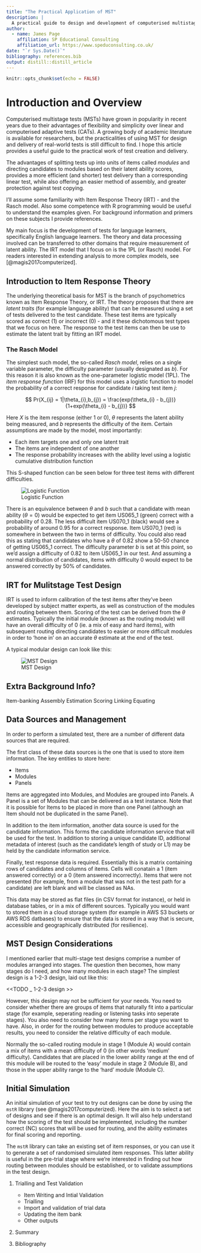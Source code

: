```yaml
---
title: "The Practical Application of MST"
description: |
  A practical guide to design and development of computerised multistage tests.
author:
  - name: James Page
    affiliation: SP Educational Consulting
    affiliation_url: https://www.speduconsulting.co.uk/
date: "`r Sys.Date()`"
bibliography: references.bib
output: distill::distill_article
---
```


```r
knitr::opts_chunk$set(echo = FALSE)
```

# Introduction and Overview
Computerised multistage tests (MSTs) have grown in popularity in recent years due to their advantages of flexibility and simplicity over linear and computerised adaptive tests (CATs). A growing body of academic literature is available for researchers, but the practicalities of using MST for design and delivery of real-world tests is still difficult to find. I hope this article provides a useful guide to the practical work of test creation and delivery.

The advantages of splitting tests up into units of items called *modules* and directing candidates to modules based on their latent ability scores, provides a more efficient (and shorter) test delivery than a corresponding linear test, while also offering an easier method of assembly, and greater protection against test copying.

I'll assume some familiarity with Item Response Theory (IRT) - and the Rasch model. Also some competence with R programming would be useful to understand the examples given. For background information and primers on these subjects I provide references.

My main focus is the development of tests for language learners, specifically English language learners. The theory and data processing involved can  be transferred to other domains that require measurement of latent ability. The IRT model that I focus on is the 1PL (or Rasch) model. For readers interested in extending analysis to more complex models, see [@magis2017computerized].

## Introduction to Item Response Theory

The underlying theoretical basis for MST is the branch of psychometrics known as Item Response Theory, or IRT. The theory proposes that there are *latent traits* (for example language ability) that can be measured using a set of tests delivered to the test candidate. These test items are typically scored as correct (1) or incorrect (0) - and it these dichotomous test types that we focus on here. The response to the test items can then be use to estimate the latent trait by fitting an IRT model.

### The Rasch Model

The simplest such model, the so-called *Rasch model*, relies on a single variable parameter, the difficulty parameter (usually designated as $b$). For this reason it is also known as the one-parameter logistic model (1PL). The *item response function* (IRF) for this model uses a logistic function to model the probability of a correct response for candidate $i$ taking test item $j$:

$$
Pr(X_{ij} = 1|\theta_{i},b_{j}) = \frac{exp(\theta_{i} - b_{j})}{1+exp(\theta_{i} - b_{j})}
$$

Here $X$ is the item response (either 1 or 0), $\theta$ represents the latent ability being measured, and $b$ represents the difficulty of the item. Certain assumptions are made by the model, most importantly:

* Each item targets one and only one latent trait
* The items are independent of one another
* The response probability increases with the ability level using a logistic cumulative distribution function

This S-shaped function can be seen below for three test items with different difficulties.

![Logistic Function](images/icc.png)

There is an equivalence between $\theta$ and $b$ such that a candidate with mean ability ($\theta = 0$) would be expected to get item US065_1 (green) correct with a probability of 0.28. The less difficult item US070_1 (black) would see a probability of around 0.95 for a correct response. Item US070_1 (red) is somewhere in between the two in terms of difficulty. You could also read this as stating that candidates who have a $\theta$ of 0.82 show a 50-50 chance of getting US065_1 correct. The difficulty parameter $b$ is set at this point, so we'd assign a difficulty of 0.82 to item US065_1 in our test. And assuming a normal distribution of candidates, items with difficulty 0 would expect to be answered correctly by 50% of candidates.

## IRT for Mulitstage Test Design

IRT is used to inform calibration of the test items after they've been developed by subject matter experts, as well as construction of the modules and routing between them. Scoring of the test can be derived from the $\theta$ estimates. Typically the initial module (known as the routing module) will have an overall difficulty of 0 (ie. a mix of easy and hard items), with subsequent routing directing candidates to easier or more difficult modules in order to 'hone in' on an accurate $\theta$ estimate at the end of the test.

A typical modular design can look like this:

![MST Design](images/modules.png)

## Extra Background Info?
Item-banking
Assembly
Estimation
Scoring
Linking
Equating

## Data Sources and Management

In order to perform a simulated test, there are a number of different data sources that are required. 

The first class of these data sources is the one that is used to store item information. The key entities to store here:

* Items
* Modules
* Panels

Items are aggregated into Modules, and Modules are grouped into Panels. A Panel is a set of Modules that can be delivered as a test instance. Note that it is possible for Items to be placed in more than one Panel (although an Item should not be duplicated in the same Panel).

In addition to the item information, another data source is used for the candidate information. This forms the candidate information service that will be used for the test. In addition to storing a unique candidate ID, additional metadata of interest (such as the candidate's length of study or L1) may be held by the candidate information service.

Finally, test response data is required. Essentially this is a matrix containing rows of candidates and columns of items. Cells will conatain a 1 (item answered correctly) or a 0 (item answered incorrectly). Items that were not presented (for example, from a module that was not in the test path for a candidate) are left blank and will be classed as NAs.

This data may be stored as flat files (in CSV format for instance), or held in database tables, or in a mix of different sources. Typically you would want to stored them in a cloud storage system (for example in AWS S3 buckets or AWS RDS datbases) to ensure that the data is stored in a way that is secure, accessible and geographically distributed (for resilience).

## MST Design Considerations

I mentioned earlier that multi-stage test designs comprise a number of modules arranged into stages. The question then becomes, how many stages do I need, and how many modules in each stage? The simplest design is a 1-2-3 design, laid out like this:

<<TODO _ 1-2-3 design >>

However, this design may not be sufficient for your needs. You need to consider whether there are groups of items that naturally fit into a particular stage (for example, seperating reading or listening tasks into seperate stages). You also need to consider how many items per stage you want to have. Also, in order for the routing between modules to produce acceptable results, you need to consider the relative difficulty of each module.

Normally the so-called routing module in stage 1 (Module A) would contain a mix of items with a mean difficulty of 0 (in other words 'medium' difficulty). Candidates that are placed in the lower ability range at the end of this module will be routed to the 'easy' module in stage 2 (Module B), and those in the upper ability range to the 'hard' module (Module C).

## Initial Simulation

An initial simulation of your test to try out designs can be done by using the `mstR` library (see @magis2017computerized). Here the aim is to select a set of designs and see if there is an optimal design. It will also help understand how the scoring of the test should be implemented, including the number correct (NC) scores that will be used for routing, and the ability estimates for final scoring and reporting.

The `mstR` library can take an existing set of item responses, or you can use it to generate a set of randomised simulated item responses. This latter ability is useful in the pre-trial stage where we're interested in finding out how routing between modules should be established, or to validate assumptions in the test design.




1. Trialling and Test Validation
	- Item Writing and Intial Validation
	- Trialling
	- Import and validation of trial data
	- Updating the item bank
	- Other outputs

7. Summary

8. Bibliography


